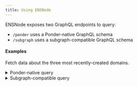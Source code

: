 ```yaml
---
title: Using ENSNode
---
```


ENSNode exposes two GraphQL endpoints to query:

- `/ponder` uses a Ponder-native GraphQL schema
- `/subgraph` uses a subgraph-compatible GraphQL schema

#### Examples

Fetch data about the three most recently-created domains.

<details>
  <summary>Ponder-native query</summary>

```gql
{
  domains(orderBy: "createdAt", orderDirection: "desc", limit: 3) {
    items {
      name
      expiryDate
    }
  }
}
```

  <details>
    <summary>Ponder-native response</summary>

    ```json
    {
      "data": {
        "domains": {
          "items": [
            {
              "name": "ensanguo.eth",
              "expiryDate": "1758170255"
            },
            {
              "name": "fiffer.eth",
              "expiryDate": "2041994243"
            },
            {
              "name": "rifaisicilia.eth",
              "expiryDate": "1758170039"
            }
          ]
        }
      }
    }
    ```

  </details>
</details>

<details>
  <summary>Subgraph-compatible query</summary>

```gql
{
  domains(orderBy: "createdAt", orderDirection: "desc", first: 3) {
    name
    expiryDate
  }
}
```

  <details>
    <summary>Subgraph-native response</summary>

    ```json
    {
      "data": {
        "domains": [
          {
            "name": "ensanguo.eth",
            "expiryDate": "1758170255"
          },
          {
            "name": "fiffer.eth",
            "expiryDate": "2041994243"
          },
          {
            "name": "rifaisicilia.eth",
            "expiryDate": "1758170039"
          }
        ]
      }
    }
    ```

  </details>
</details>
